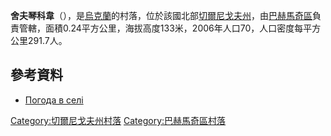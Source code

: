 {{coord|51|0|28|N|32|51|23|E|scale:100000|display=title}}

'''舍夫琴科韋'''（{{lang-uk|Шевченкове}}），是[[烏克蘭|烏克蘭]]的村落，位於該國北部[[切爾尼戈夫州|切爾尼戈夫州]]，由[[巴赫馬奇區|巴赫馬奇區]]負責管轄，面積0.24平方公里，海拔高度133米，2006年人口70，人口密度每平方公里291.7人。

==參考資料==
*[http://weather.in.ua/ua/chernigovskaja/28844 Погода в селі ]

[[Category:切爾尼戈夫州村落|Category:切爾尼戈夫州村落]]
[[Category:巴赫馬奇區村落|Category:巴赫馬奇區村落]]


{{Chernihiv-geo-stub}}